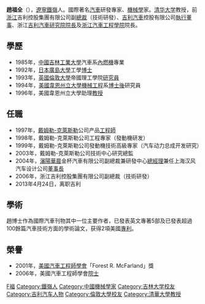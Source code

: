 '''趙福全'''（{{bd|1963年|12月|catIdx=Zhao,赵}}），[[遼寧|遼寧]][[鐵嶺|鐵嶺]]人。國際著名[[汽車|汽車]]研發專家、[[機械學|機械學]]家。[[清华大学|清华大学]]教授，前[[浙江|浙江]]吉利控股集團有限公司副[[總裁|總裁]]（技術研發）、[[吉利汽車|吉利汽車]]控股有限公司[[執行董事|執行董事]]、浙江[[吉利汽車研究院|吉利汽車研究院]][[院長|院長]]及[[浙江汽車工程學院|浙江汽車工程學院]]院長。

==學歷==
*1985年，[[中國|中國]][[吉林工業大學|吉林工業大學]]汽車系[[內燃機|內燃機]]專業
*1992年，[[日本|日本]][[廣島大學|廣島大學]]工學[[博士|博士]]
*1993年，[[英國|英國]][[倫敦大學|倫敦大學]]帝國理工學院[[研究員|研究員]]
*1994年，[[美國|美國]][[韋恩州立大學|韋恩州立大學]][[機械工程|機械工程]]系[[博士後|博士後]]研究員
*1996年，美國韋恩州立大學助理[[教授|教授]]

==任職==
*1997年，[[戴姆勒-克萊斯勒|戴姆勒-克萊斯勒]]公司产品[[工程師|工程師]]
*1998年，戴姆勒-克萊斯勒公司工程專家（發動機研发）
*1999年，戴姆勒-克萊斯勒公司發動機技術高級專家（汽车动力总成开发研究）
*2003年，戴姆勒-克萊斯勒公司技術中心研究總監
*2004年，[[瀋陽|瀋陽]][[華晨|華晨]]金杯汽車有限公司副總裁兼研發中心[[總經理|總經理]]兼任上海汉风汽车设计公司[[董事長|董事長]]
*2006年，浙江吉利控股集團有限公司副總裁（技術研發）
*2013年4月24日，离职吉利

==學術==
趙博士作為國際汽車刊物其中一位主要作者，已發表英文專著5部及已發表超過100餘篇汽車技術方面的學術論文，获得2項美國[[專利|專利]]。

==榮譽==
*2001年，[[美國汽車工程師學會|美國汽車工程師學會]]「Forest R. McFarland」獎
*2006年，美國汽車工程師學會[[院士|院士]]

{{DEFAULTSORT:Z}}
[[Category:趙姓|F福]]
[[Category:鐵嶺人|Category:鐵嶺人]]
[[Category:中國機械學家|Category:中國機械學家]]
[[Category:吉林大学校友|Category:吉林大学校友]]
[[Category:吉利汽车人物|Category:吉利汽车人物]]
[[Category:倫敦大學校友|Category:倫敦大學校友]]
[[Category:清華大學教授|Category:清華大學教授]]